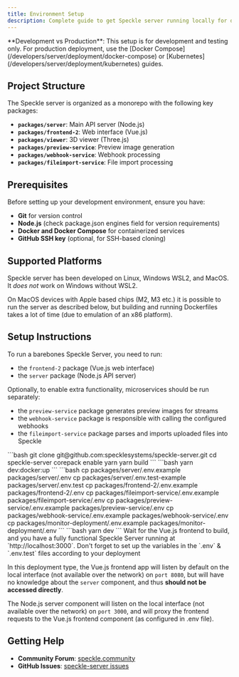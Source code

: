 ```yaml
---
title: Environment Setup
description: Complete guide to get Speckle server running locally for development, testing, and contribution
---
```


<Warning>
  **Development vs Production**: This setup is for development and testing only.
  For production deployment, use the [Docker
  Compose](/developers/server/deployment/docker-compose) or
  [Kubernetes](/developers/server/deployment/kubernetes) guides.
</Warning>

## Project Structure

The Speckle server is organized as a monorepo with the following key packages:

- **`packages/server`**: Main API server (Node.js)
- **`packages/frontend-2`**: Web interface (Vue.js)
- **`packages/viewer`**: 3D viewer (Three.js)
- **`packages/preview-service`**: Preview image generation
- **`packages/webhook-service`**: Webhook processing
- **`packages/fileimport-service`**: File import processing

## Prerequisites

Before setting up your development environment, ensure you have:

- **Git** for version control
- **Node.js** (check package.json engines field for version requirements)
- **Docker and Docker Compose** for containerized services
- **GitHub SSH key** (optional, for SSH-based cloning)

## Supported Platforms

Speckle server has been developed on Linux, Windows WSL2, and MacOS. It _does not_ work on Windows without WSL2.

On MacOS devices with Apple based chips (M2, M3 etc.) it is possible to run the server as described below, but building and running Dockerfiles takes a lot of time (due to emulation of an x86 platform).

## Setup Instructions

To run a barebones Speckle Server, you need to run:

- the `frontend-2` package (Vue.js web interface)
- the `server` package (Node.js API server)

Optionally, to enable extra functionality, microservices should be run separately:

- the `preview-service` package generates preview images for streams
- the `webhook-service` package is responsible with calling the configured webhooks
- the `fileimport-service` package parses and imports uploaded files into Speckle

<Steps>
<Step title="Clone and setup repository">
```bash 
git clone git@github.com:specklesystems/speckle-server.git
cd speckle-server
corepack enable
yarn
yarn build
```
</Step>
<Step title="Start dependencies">
```bash
yarn dev:docker:up
```
</Step>
<Step title="Configure environment files">
```bash
cp packages/server/.env.example packages/server/.env
cp packages/server/.env.test-example packages/server/.env.test
cp packages/frontend-2/.env.example packages/frontend-2/.env
cp packages/fileimport-service/.env.example packages/fileimport-service/.env
cp packages/preview-service/.env.example packages/preview-service/.env
cp packages/webhook-service/.env.example packages/webhook-service/.env
cp packages/monitor-deployment/.env.example packages/monitor-deployment/.env
```
</Step>

<Step title="Start development server">
```bash
yarn dev
```
</Step>
<Step title="Wait for the frontend to build">
  Wait for the Vue.js frontend to build, and you have a fully functional Speckle
  Server running at `http://localhost:3000`.
</Step>
</Steps>

<Warning>
  Don't forget to set up the variables in the `.env` & `.env.test` files
  according to your deployment
</Warning>


In this deployment type, the Vue.js frontend app will listen by default on the local interface (not available over the network) on `port 8080`, but will have no knowledge about the `server` component, and thus **should not be accessed directly**.

The Node.js server component will listen on the local interface (not available over the network) on `port 3000`, and will proxy the frontend requests to the Vue.js frontend component (as configured in .env file).

## Getting Help

- **Community Forum**: [speckle.community](https://speckle.community)
- **GitHub Issues**: [speckle-server issues](https://github.com/specklesystems/speckle-server/issues)

